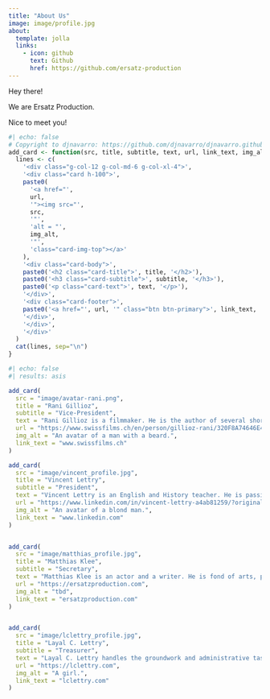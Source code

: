 ```yaml
---
title: "About Us"
image: image/profile.jpg
about:
  template: jolla
  links:
    - icon: github
      text: Github
      href: https://github.com/ersatz-production
---
```


Hey there!

We are Ersatz Production.

Nice to meet you!


```r
#| echo: false
# Copyright to djnavarro: https://github.com/djnavarro/djnavarro.github.io/blob/main/index.qmd
add_card <- function(src, title, subtitle, text, url, link_text, img_alt) {
  lines <- c(
    '<div class="g-col-12 g-col-md-6 g-col-xl-4">',
    '<div class="card h-100">',
    paste0(
      '<a href="', 
      url, 
      '"><img src="', 
      src, 
      '"',
      'alt = "',
      img_alt,
      '"',
      'class="card-img-top"></a>'
    ),
    '<div class="card-body">',
    paste0('<h2 class="card-title">', title, '</h2>'),
    paste0('<h3 class="card-subtitle">', subtitle, '</h3>'),
    paste0('<p class="card-text">', text, '</p>'),
    '</div>',
    '<div class="card-footer">',
    paste0('<a href="', url, '" class="btn btn-primary">', link_text, '</a>'),
    '</div>',
    '</div>',
    '</div>'
  )
  cat(lines, sep="\n")
}
```

::: grid
```r
#| echo: false
#| results: asis

add_card(
  src = "image/avatar-rani.png",
  title = "Rani Gillioz", 
  subtitle = "Vice-President",
  text = "Rani Gillioz is a filmmaker. He is the author of several short and feature films, including \"L'Innommable (The Unnameable)\". He works as a translator. He's nice.",
  url = "https://www.swissfilms.ch/en/person/gillioz-rani/320F8A74646E41718A8CB4BD0C32B79A",
  img_alt = "An avatar of a man with a beard.",
  link_text = "www.swissfilms.ch"
)

add_card(
  src = "image/vincent_profile.jpg",
  title = "Vincent Lettry", 
  subtitle = "President",
  text = "Vincent Lettry is an English and History teacher. He is passionate about telling stories and podcasting.",
  url = "https://www.linkedin.com/in/vincent-lettry-a4ab81259/?originalSubdomain=ch",
  img_alt = "An avatar of a blond man.",
  link_text = "www.linkedin.com"
)


add_card(
  src = "image/matthias_profile.jpg",
  title = "Matthias Klee", 
  subtitle = "Secretary",
  text = "Matthias Klee is an actor and a writer. He is fond of arts, philosophy and Japanese culture.",
  url = "https://ersatzproduction.com",
  img_alt = "tbd",
  link_text = "ersatzproduction.com"
)


add_card(
  src = "image/lclettry_profile.jpg",
  title = "Layal C. Lettry", 
  subtitle = "Treasurer",
  text = "Layal C. Lettry handles the groundwork and administrative tasks. She is a data scientist and an economist, maintaining the whole infrastructure of Ersatz Production.",
  url = "https://lclettry.com",
  img_alt = "A girl.",
  link_text = "lclettry.com"
)
```
:::



<!-- verification -->

<a rel="me" style="display:none" href="https://github.com/ersatz-production">Hidden link used to verify my account on GitHub</a>

